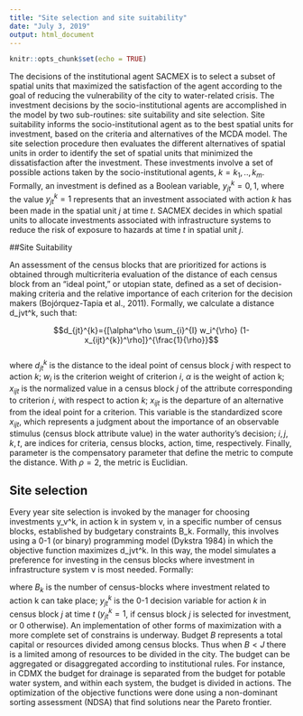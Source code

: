 ```yaml
---
title: "Site selection and site suitability"
date: "July 3, 2019"
output: html_document
---
```



```r
knitr::opts_chunk$set(echo = TRUE)
```



The decisions of the institutional agent SACMEX is to select a subset of spatial units that maximized the satisfaction of the agent according to the goal of reducing the vulnerability of the city to water-related crisis. The investment decisions by the socio-institutional agents are accomplished in the model by two sub-routines: site suitability and site selection. Site suitability informs the socio-institutional agent as to the best spatial units for investment, based on the criteria and alternatives of the MCDA model. The site selection procedure then evaluates the different alternatives of spatial units in order to identify the set of spatial units that minimized the dissatisfaction after the investment. These investments involve a set of possible actions taken by the socio-institutional agents, $k={k_1,..,k_m}$. Formally, an investment is defined as a Boolean variable, $y_{jt}^k={0,1}$, where the value $y_{jt}^k=1$ represents that an investment associated with action $k$ has been made in the spatial unit $j$ at time $t$. SACMEX decides in which spatial units to allocate investments associated with infrastructure systems to reduce the risk of exposure to hazards at time $t$ in spatial unit $j$.


##Site Suitability

An assessment of the census blocks that are prioritized for actions is obtained through multicriteria evaluation of the distance of each census block from an “ideal point,” or utopian state, defined as a set of decision-making criteria and the relative importance of each criterion for the decision makers (Bojórquez-Tapia et al., 2011). Formally, we calculate a distance d_jvt^k, such that:

$$d_{jt}^{k}={[\alpha^\rho \sum_{i}^{I} w_i^{\rho}  (1-x_{ijt}^{k})^\rho]}^{\frac{1}{\rho}}$$   
where $d_{jt}^{k}$ is the distance to the ideal point of census block $j$ with respect to action $k$; $w_i$ is the criterion weight of criterion $i$, $\alpha$ is the weight of action k; $x_{ijt}$ is the normalized value in a census block $j$ of the attribute corresponding to criterion $i$, with respect to action $k$; $x_{ijt}$ is the departure of an alternative from the ideal point for a criterion. This variable is the standardized score $x_{ijt}$, which represents a judgment about the importance of an observable stimulus (census block attribute value) in the water authority’s decision; $i, j, k, t$, are indices for criteria, census blocks, action, time, respectively. Finally, parameter \rho  is the compensatory parameter that define the metric to compute the distance. With $\rho=2$, the metric is Euclidian. 

## Site selection

Every year site selection is invoked by the manager for choosing investments y_v^k, in action k in system v, in a specific number of census blocks, established by budgetary constraints B_k. Formally, this involves using a 0-1 (or binary) programming model (Dykstra 1984) in which the objective function maximizes d_jvt^k. In this way, the model simulates a preference for investing in the census blocks where investment in infrastructure system v is most needed. Formally:



\begin{equation*}
\begin{aligned}
& \underset{x}{\text{maximize}}
& & F(y_t^k)=\sum_{j}^{J} d_{jt}^{k} y_{jt}^k \\
& \text{subject to}
& & \sum_j^{J} y_{jt}^k <B_k.
\end{aligned}
\end{equation*}



where $B_k$ is the number of census-blocks where investment related to action k can take place; $y_{jt}^k$ is the 0-1 decision variable for action $k$ in census block $j$ at time $t$ ($y_{jt}^k=1$, if census block $j$ is selected for investment, or 0 otherwise). An implementation of other forms of maximization with a more complete set of constrains is underway.
Budget $B$ represents a total capital or resources divided among census blocks. Thus when $B < J$  there is a limited among of resources to be divided in the city. The budget can be aggregated or disaggregated according to institutional rules. For instance, in CDMX the budget for drainage is separated from the budget for potable water system, and within each system, the budget is divided in actions. The optimization of the objective functions were done using a non-dominant sorting assessment (NDSA) that find solutions near the Pareto frontier.

